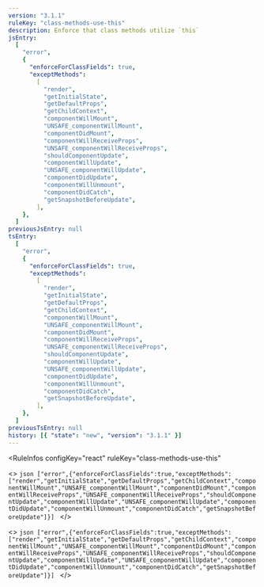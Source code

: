 ```yaml
---
version: "3.1.1"
ruleKey: "class-methods-use-this"
description: Enforce that class methods utilize `this`
jsEntry:
  [
    "error",
    {
      "enforceForClassFields": true,
      "exceptMethods":
        [
          "render",
          "getInitialState",
          "getDefaultProps",
          "getChildContext",
          "componentWillMount",
          "UNSAFE_componentWillMount",
          "componentDidMount",
          "componentWillReceiveProps",
          "UNSAFE_componentWillReceiveProps",
          "shouldComponentUpdate",
          "componentWillUpdate",
          "UNSAFE_componentWillUpdate",
          "componentDidUpdate",
          "componentWillUnmount",
          "componentDidCatch",
          "getSnapshotBeforeUpdate",
        ],
    },
  ]
previousJsEntry: null
tsEntry:
  [
    "error",
    {
      "enforceForClassFields": true,
      "exceptMethods":
        [
          "render",
          "getInitialState",
          "getDefaultProps",
          "getChildContext",
          "componentWillMount",
          "UNSAFE_componentWillMount",
          "componentDidMount",
          "componentWillReceiveProps",
          "UNSAFE_componentWillReceiveProps",
          "shouldComponentUpdate",
          "componentWillUpdate",
          "UNSAFE_componentWillUpdate",
          "componentDidUpdate",
          "componentWillUnmount",
          "componentDidCatch",
          "getSnapshotBeforeUpdate",
        ],
    },
  ]
previousTsEntry: null
history: [{ "state": "new", "version": "3.1.1" }]
---
```


<RuleInfos 
  configKey="react" 
  ruleKey="class-methods-use-this" 
>
  <>
    ```json
    ["error",{"enforceForClassFields":true,"exceptMethods":["render","getInitialState","getDefaultProps","getChildContext","componentWillMount","UNSAFE_componentWillMount","componentDidMount","componentWillReceiveProps","UNSAFE_componentWillReceiveProps","shouldComponentUpdate","componentWillUpdate","UNSAFE_componentWillUpdate","componentDidUpdate","componentWillUnmount","componentDidCatch","getSnapshotBeforeUpdate"]}]
    ```
  </>

  <>
    ```json
    ["error",{"enforceForClassFields":true,"exceptMethods":["render","getInitialState","getDefaultProps","getChildContext","componentWillMount","UNSAFE_componentWillMount","componentDidMount","componentWillReceiveProps","UNSAFE_componentWillReceiveProps","shouldComponentUpdate","componentWillUpdate","UNSAFE_componentWillUpdate","componentDidUpdate","componentWillUnmount","componentDidCatch","getSnapshotBeforeUpdate"]}]
    ```
  </>
</RuleInfos>
